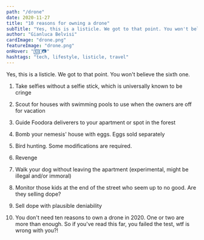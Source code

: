```yaml
---
path: "/drone"
date: 2020-11-27
title: "10 reasons for owning a drone"
subTitle: "Yes, this is a listicle. We got to that point. You won't believe the sixth one"
author: "Gianluca Belvisi"
cardImage: "drone.png"
featureImage: "drone.png"
onHover: "🔟🐝📷"
hashtags: "tech, lifestyle, listicle, travel"
---
```

Yes, this is a listicle. We got to that point. You won't believe the sixth one.

1. Take selfies without a selfie stick, which is universally known to be cringe

2. Scout for houses with swimming pools to use when the owners are off for vacation

3. Guide Foodora deliverers to your apartment or spot in the forest

4. Bomb your nemesis' house with eggs. Eggs sold separately

5. Bird hunting. Some modifications are required.

6. Revenge

7. Walk your dog without leaving the apartment (experimental, might be illegal and/or immoral)

8. Monitor those kids at the end of the street who seem up to no good. Are they selling dope?

9. Sell dope with plausible deniability

10. You don't need ten reasons to own a drone in 2020. One or two are more than enough. So if you've read this far, you failed the test, wtf is wrong with you?!
